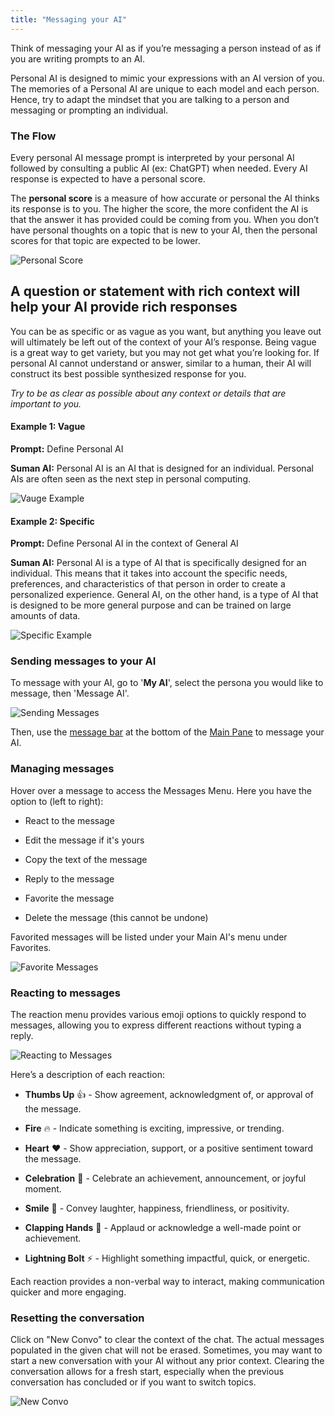 ```yaml
---
title: "Messaging your AI"
---
```


Think of messaging your AI as if you’re messaging a person instead of as if you are writing prompts to an AI.

Personal AI is designed to mimic your expressions with an AI version of you. The memories of a Personal AI are unique to each model and each person. Hence, try to adapt the mindset that you are talking to a person and messaging or prompting an individual.

### The Flow

Every personal AI message prompt is interpreted by your personal AI followed by consulting a public AI (ex: ChatGPT) when needed. Every AI response is expected to have a personal score.

The **personal score** is a measure of how accurate or personal the AI thinks its response is to you. The higher the score, the more confident the AI is that the answer it has provided could be coming from you. When you don’t have personal thoughts on a topic that is new to your AI, then the personal scores for that topic are expected to be lower.

<img
  className="block dark:hidden"
  src="/images/messaging-1.png"
  alt="Personal Score"
/>

## A question or statement with rich context will help your AI provide rich responses

You can be as specific or as vague as you want, but anything you leave out will ultimately be left out of the context of your AI’s response. Being vague is a great way to get variety, but you may not get what you’re looking for. If personal AI cannot understand or answer, similar to a human, their AI will construct its best possible synthesized response for you.

*Try to be as clear as possible about any context or details that are important to you.*

#### Example 1: Vague

**Prompt:** Define Personal AI

**Suman AI:** Personal AI is an AI that is designed for an individual. Personal AIs are often seen as the next step in personal computing.

<img
  className="block dark:hidden"
  src="/images/messaging-2.png"
  alt="Vauge Example"
/>

#### Example 2: Specific

**Prompt:** Define Personal AI in the context of General AI

**Suman AI:** Personal AI is a type of AI that is specifically designed for an individual. This means that it takes into account the specific needs, preferences, and characteristics of that person in order to create a personalized experience. General AI, on the other hand, is a type of AI that is designed to be more general purpose and can be trained on large amounts of data.

<img
  className="block dark:hidden"
  src="/images/messaging-3.png"
  alt="Specific Example"
/>

### Sending messages to your AI

To message with your AI, go to '**My AI**', select the persona you would like to message, then 'Message AI'.

<img
  className="block dark:hidden"
  src="/images/messaging-4.png"
  alt="Sending Messages"
/>

Then, use the [message bar](/o/nbVBaUyixnBYw8JgeVIt/s/dbMN7r709l6jIY1z4OHN/messaging-your-ai/message-bar-features) at the bottom of the [Main Pane](/o/nbVBaUyixnBYw8JgeVIt/s/dbMN7r709l6jIY1z4OHN/getting-started/navigating-personal-ai#personal-ais-interface-is-divided-into-4-areas) to message your AI.

### Managing messages

Hover over a message to access the Messages Menu. Here you have the option to (left to right):

* React to the message

* Edit the message if it's yours

* Copy the text of the message

* Reply to the message

* Favorite the message

* Delete the message (this cannot be undone)

Favorited messages will be listed under your Main AI's menu under Favorites.

<img
  className="block dark:hidden"
  src="/images/messaging-5.png"
  alt="Favorite Messages"
/>

### Reacting to messages

The reaction menu provides various emoji options to quickly respond to messages, allowing you to express different reactions without typing a reply.

<img
  className="block dark:hidden"
  src="/images/messaging-6.png"
  alt="Reacting to Messages"
/>

Here’s a description of each reaction:

* **Thumbs Up** 👍 - Show agreement, acknowledgment of, or approval of the message.

* **Fire** 🔥 - Indicate something is exciting, impressive, or trending.

* **Heart** ❤️ - Show appreciation, support, or a positive sentiment toward the message.

* **Celebration** 🎉 - Celebrate an achievement, announcement, or joyful moment.

* **Smile** 🙂 - Convey laughter, happiness, friendliness, or positivity.

* **Clapping Hands** 👏 - Applaud or acknowledge a well-made point or achievement.

* **Lightning Bolt** ⚡ - Highlight something impactful, quick, or energetic.

Each reaction provides a non-verbal way to interact, making communication quicker and more engaging.

### Resetting the conversation

Click on "New Convo" to clear the context of the chat. The actual messages populated in the given chat will not be erased. Sometimes, you may want to start a new conversation with your AI without any prior context. Clearing the conversation allows for a fresh start, especially when the previous conversation has concluded or if you want to switch topics.

<img
  className="block dark:hidden"
  src="/images/messaging-6.webp"
  alt="New Convo"
/>
